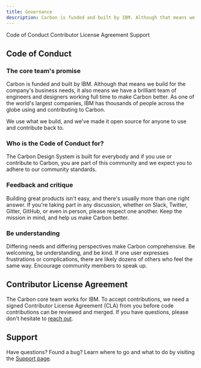```yaml
---
title: Governance
description: Carbon is funded and built by IBM. Although that means we build for the company's business needs, it also means we have a brilliant team of engineers and designers working full time to make Carbon better.
---
```


<AnchorLinks>

<AnchorLink>Code of Conduct</AnchorLink>
<AnchorLink>Contributor License Agreement</AnchorLink>
<AnchorLink>Support</AnchorLink>

</AnchorLinks>

## Code of Conduct

### The core team's promise

Carbon is funded and built by IBM. Although that means we build for the company's business needs, it also means we have a brilliant team of engineers and designers working full time to make Carbon better. As one of the world's largest companies, IBM has thousands of people across the globe using and contributing to Carbon.

We use what we build, and we've made it open source for anyone to use and contribute back to.

### Who is the Code of Conduct for?

The Carbon Design System is built for everybody and if you use or contribute to Carbon, you are part of this community and we expect you to adhere to our community standards.

### Feedback and critique

Building great products isn't easy, and there's usually more than one right answer. If you're taking part in any discussion, whether on Slack, Twitter, Gitter, GitHub, or even in person, please respect one another. Keep the mission in mind, and help us make Carbon better.

### Be understanding

Differing needs and differing perspectives make Carbon comprehensive. Be welcoming, be understanding, and be kind. If one user expresses frustrations or complications, there are likely dozens of others who feel the same way. Encourage community members to speak up.

## Contributor License Agreement

The Carbon core team works for IBM. To accept contributions, we need a signed Contributor License Agreement (CLA) from you before code contributions can be reviewed and merged. If you have questions, please don't hesitate to [reach out](https://www.carbondesignsystem.com/help/support#email).

## Support

Have questions? Found a bug? Learn where to go and what to do by visiting the [Support page](/help/support).
